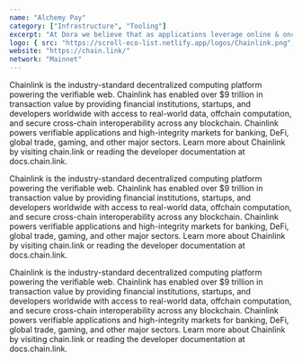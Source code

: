 ```yaml
---
name: "Alchemy Pay"
category: ["Infrastructure", "Tooling"]
excerpt: "At Dora we believe that as applications leverage online & onchain infrastructure, unlocking search drives understandability — embedding interactivity at the discoverability layer catalyzes mass adoption."
logo: { src: "https://scroll-eco-list.netlify.app/logos/Chainlink.png", alt: "Chainlink Logo" }
website: "https://chain.link/"
network: "Mainnet"
---
```


Chainlink is the industry-standard decentralized computing platform powering the verifiable web. Chainlink has enabled over $9 trillion in transaction value by providing financial institutions, startups, and developers worldwide with access to real-world data, offchain computation, and secure cross-chain interoperability across any blockchain. Chainlink powers verifiable applications and high-integrity markets for banking, DeFi, global trade, gaming, and other major sectors. Learn more about Chainlink by visiting chain.link or reading the developer documentation at docs.chain.link.

Chainlink is the industry-standard decentralized computing platform powering the verifiable web. Chainlink has enabled over $9 trillion in transaction value by providing financial institutions, startups, and developers worldwide with access to real-world data, offchain computation, and secure cross-chain interoperability across any blockchain. Chainlink powers verifiable applications and high-integrity markets for banking, DeFi, global trade, gaming, and other major sectors. Learn more about Chainlink by visiting chain.link or reading the developer documentation at docs.chain.link.

Chainlink is the industry-standard decentralized computing platform powering the verifiable web. Chainlink has enabled over $9 trillion in transaction value by providing financial institutions, startups, and developers worldwide with access to real-world data, offchain computation, and secure cross-chain interoperability across any blockchain. Chainlink powers verifiable applications and high-integrity markets for banking, DeFi, global trade, gaming, and other major sectors. Learn more about Chainlink by visiting chain.link or reading the developer documentation at docs.chain.link.
